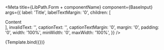 


<Meta
    title={LibPath.Form + componentName}
    component={BaseInput}
    args={{
        label: 'Title',
        labelTextMargin: '0',
        children: [<div>Content</div>],
        invalidText: '',
        captionText: '',
        captionTextMargin: '0',
        margin: '0',
        padding: '0',
        width: '100%',
        minWidth: '0',
        maxWidth: '100%',
    }}
/>

<DocsPageHeader
    title={componentName}
    description="This component is used as a baseline for other input-components such as NumberInput, TextInput and FileInput."
    addImportantNote={false}
    variant="stable"
/>

<Canvas withToolbar>
    <Story name="Base">{Template.bind({})}</Story>
</Canvas>

<DocsPageBodyComponents addStories={false} />
